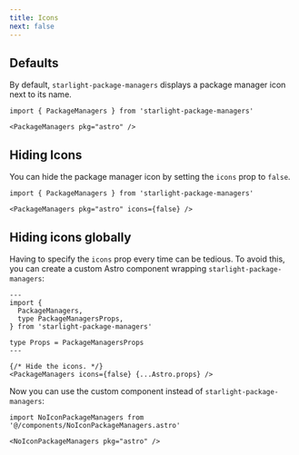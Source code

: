 ```yaml
---
title: Icons
next: false
---
```



## Defaults

By default, `starlight-package-managers` displays a package manager icon next to its name.

<Preview>

```mdx title="src/content/docs/example.mdx"
import { PackageManagers } from 'starlight-package-managers'

<PackageManagers pkg="astro" />
```

<PackageManagers slot="preview" pkg="astro" />

</Preview>

## Hiding Icons

You can hide the package manager icon by setting the `icons` prop to `false`.

<Preview>

```mdx title="src/content/docs/example.mdx" 'icons={false}'
import { PackageManagers } from 'starlight-package-managers'

<PackageManagers pkg="astro" icons={false} />
```

<PackageManagers slot="preview" pkg="astro" icons={false} />

</Preview>

## Hiding icons globally

Having to specify the `icons` prop every time can be tedious.
To avoid this, you can create a custom Astro component wrapping `starlight-package-managers`:

```astro title="src/components/NoIconPackageManagers.astro"
---
import {
  PackageManagers,
  type PackageManagersProps,
} from 'starlight-package-managers'

type Props = PackageManagersProps
---

{/* Hide the icons. */}
<PackageManagers icons={false} {...Astro.props} />
```

Now you can use the custom component instead of `starlight-package-managers`:

<Preview>

```mdx title="src/content/docs/example.mdx"
import NoIconPackageManagers from '@/components/NoIconPackageManagers.astro'

<NoIconPackageManagers pkg="astro" />
```

<PackageManagers slot="preview" pkg="astro" icons={false} />

</Preview>

